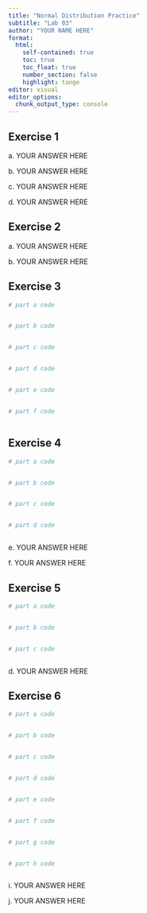 ```yaml
---
title: "Normal Distribution Practice"
subtitle: "Lab 03"
author: "YOUR NAME HERE"
format:
  html:
    self-contained: true
    toc: true
    toc_float: true
    number_section: false
    highlight: tango
editor: visual
editor_options:
  chunk_output_type: console
---
```


## Exercise 1

a\. YOUR ANSWER HERE

b\. YOUR ANSWER HERE

c\. YOUR ANSWER HERE

d\. YOUR ANSWER HERE

## Exercise 2

a\. YOUR ANSWER HERE

b\. YOUR ANSWER HERE

## Exercise 3

```r
# part a code 


# part b code 


# part c code 


# part d code 


# part e code 


# part f code 



```

## Exercise 4

```r
# part a code 


# part b code 


# part c code 


# part d code 



```

e\. YOUR ANSWER HERE

f\. YOUR ANSWER HERE

## Exercise 5

```r
# part a code 


# part b code 


# part c code 



```

d\. YOUR ANSWER HERE

## Exercise 6

```r
# part a code 


# part b code 


# part c code 


# part d code 


# part e code 


# part f code 


# part g code 


# part h code 



```

i\. YOUR ANSWER HERE

j\. YOUR ANSWER HERE

